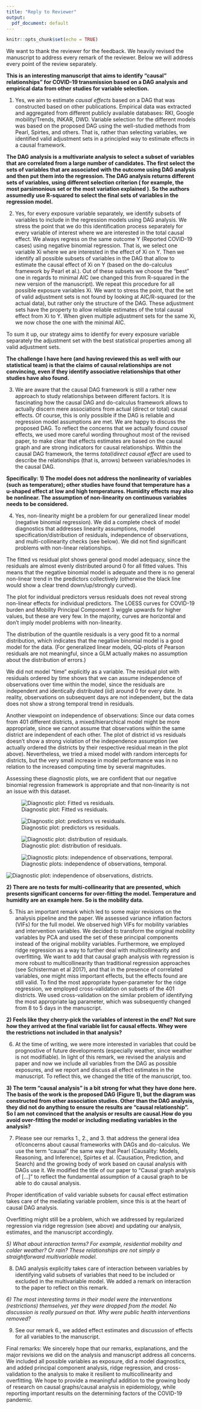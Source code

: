 ```yaml
---
title: "Reply to Reviewer"
output:
  pdf_document: default
---
```


```r
knitr::opts_chunk$set(echo = TRUE)
```

We want to thank the reviewer for the feedback. We heavily revised the manuscript to address every remark of the reviewer. Below we will address every point of the review separately.

**This is an interesting manuscript that aims to identify "causal" relationships" for COVID-19 transmission based on a DAG analysis and empirical data from other studies for variable selection.**

1. Yes, we aim to estimate *causal effects* based on a DAG that was constructed based on other publications. Empirical data was extracted and aggregated from different publicly available databases: RKI, Google mobility/Trends, INKAR, DWD. Variable selection for the different models was based on the proposed DAG using the well-studied methods from Pearl, Spirtes, and others. That is, rather than selecting variables, we identified valid adjustment sets in a principled way to estimate effects in a causal framework.

**The DAG analysis is a multivariate analysis to select a subset of variables that are correlated from a large number of candidates. The first select the sets of variables that are associated with the outcome using DAG analysis and then put them into the regression. The DAG analysis returns different sets of variables, using different selection criterion ( for example, the most parsimonious set or the most variation explained ). So the authors assumedly use R-squared to select the final sets of variables in the regression model.**

2. Yes, for every exposure variable separately, we identify subsets of variables to include in the regression models using DAG analysis. We stress the point that we do this identification process separately for every variable of interest where we are interested in the total causal effect. We always regress on the same outcome Y (Reported COVID-19 cases) using negative binomial regression. That is, we select one variable Xi where we are interested in the effect of Xi on Y. Then we identify all possible subsets of variables in the DAG that allow to estimate the causal effect of Xi on Y (based on the do-calculus framework by Pearl et al.). Out of these subsets we choose the "best" one in regards to minimal AIC (we changed this from R-squared in the new version of the manuscript). We repeat this procedure for all possible exposure variables Xi. We want to stress the point, that the set of valid adjustment sets is not found by looking at AIC/R-squared (or the actual data), but rather only the structure of the DAG. These adjustment sets have the property to allow reliable estimates of the total causal effect from Xi to Y. When given multiple adjustment sets for the same Xi, we now chose the one with the minimal AIC.

To sum it up, our strategy aims to identify for every exposure variable separately the adjustment set with the best statistical properties among all valid adjustment sets.

**The challenge I have here (and having reviewed this as well with our statistical team) is that the claims of causal relationships are not convincing, even if they identify associative relationships that other studies have also found.**

3. We are aware that the causal DAG framework is still a rather new approach to study relationships between different factors. It is fascinating how the causal DAG and do-calculus framework allows to actually discern mere associations from actual (direct or total) causal effects. Of course, this is only possible if the DAG is reliable and regression model assumptions are met. We are happy to discuss the proposed DAG. To reflect the concerns that we actually found *causal* effects, we used more careful wording throughout most of the revised paper, to make clear that effects estimates are based on the causal graph and are strong indicators for causal relationships. Within the causal DAG framework, the terms *total*/*direct causal effect* are used to describe the relationships (that is, arrows) between variables/nodes in the causal DAG.

**Specifically: 1) The model does not address the nonlinearity of variables (such as temperature); other studies have found that temperature has a u-shaped effect at low and high temperatures. Humidity effects may also be nonlinear. The assumption of non-linearity on continuous variables needs to be considered.**

4. Yes, non-linearity might be a problem for our generalized linear model (negative binomial regression). We did a complete check of model diagnostics that addresses linearity assumptions, model specification/distribution of residuals, independence of observations, and multi-collinearity checks (see below). We did not find significant problems with non-linear relationships.

The fitted vs residual plot shows general good model adequacy, since the residuals are almost evenly distributed around 0 for all fitted values. This means that the negative binomial model is adequate and there is no general non-linear trend in the predictors collectively (otherwise the black line would show a clear trend down/up/strongly curved).

The plot for individual predictors versus residuals does not reveal strong non-linear effects for individual predictors. The LOESS curves for COVID-19 burden and Mobility Principal Component 3 wiggle upwards for higher values, but these are very few. In the majority, curves are horizontal and don't imply model problems with non-linearity.

The distribution of the quantile residuals is a very good fit to a normal distribution, which indicates that the negative binomial model is a good model for the data. (For generalized linear models, QQ-plots of Pearson residuals are not meaningful, since a GLM actually makes no assumption about the distribution of errors.)

We did not model "time" explicitly as a variable. The residual plot with residuals ordered by time shows that we can assume independence of observations over time within the model, since the residuals are independent and identically distributed (iid) around 0 for every date. In reality, observations on subsequent days are not independent, but the data does not show a strong temporal trend in residuals.

Another viewpoint on independence of observations: Since our data comes from 401 different districts, a mixed/hierarchical model might be more appropriate, since we cannot assume that observations within the same district are independent of each other. The plot of district id vs residuals doesn't show a strong violation of the independence assumption (we actually ordered the districts by their respective residual mean in the plot above). Nevertheless, we tried a mixed model with random intercepts for districts, but the very small increase in model performance was in no relation to the increased computing time by several magnitudes.

Assessing these diagnostic plots, we are confident that our negative binomial regression framework is appropriate and that non-linearity is not an issue with this dataset.

![Diagnostic plot: Fitted vs residuals.](figuresreviewer/modelcorrect_fitted_vs_resids.png)

![Diagnostic plot: predictors vs residuals.](figuresreviewer/modelcorrect_predictors_vs_resids.png)

![Diagnostic plot: distribution of residuals.](figuresreviewer/modelcorrect_hist_qresids.png)

![Diagnostic plots: independence of observations, temporal.](figuresreviewer/independence_obs_resids_vs_time.png)

![Diagnostic plot: independence of observations, districts.](figuresreviewer/independence_id_vs_resid.png)
\newpage

**2) There are no tests for multi-collinearity that are presented, which presents significant concerns for over-fitting the model. Temperature and humidity are an example here. So is the mobility data.**

5. This an important remark which led to some major revisions on the analysis pipeline and the paper. We assessed variance inflation factors (VIFs) for the full model. We observed high VIFs for mobility variables and intervention variables. We decided to transform the original mobility variables by PCA and used the set of these principal components instead of the original mobility variables. Furthermore, we employed ridge regression as a way to further deal with multicollinearity and overfitting. We want to add that causal graph analysis with regression is more robust to multicollinearity than traditional regression approaches (see Schisterman et al 2017), and that in the presence of correlated variables, one might miss important effects, but the effects found are still valid. To find the most appropriate hyper-parameter for the ridge regression, we employed cross-validation on subsets of the 401 districts. We used cross-validation on the similar problem of identifying the most appropriate lag parameter, which was subsequently changed from 8 to 5 days in the manuscript.

**2) Feels like they cherry-pick the variables of interest in the end? Not sure how they arrived at the final variable list for causal effects. Whey were the restrictions not included in that analysis?**

6. At the time of writing, we were more interested in variables that could be prognostive of future developments (especially weather, since weather is not modifiable). In light of this remark, we revised the analysis and paper and now we include all variables from the DAG as possible exposures, and we report and discuss all effect estimates in the manuscript. To reflect this, we changed the title of the manuscript, too.

**3) The term “causal analysis” is a bit strong for what they have done here. The basis of the work is the proposed DAG (Figure 1), but the diagram was constructed from other association studies. Other than the DAG analysis, they did not do anything to ensure the results are “causal relationship”. So I am not convinced that the analysis or results are causal.How do you avoid over-fitting the model or including mediating variables in the analysis?**

7. Please see our remarks 1., 2., and 3. that address the general idea of/concerns about causal frameworks with DAGs and do-calculus. We use the term "causal" the same way that Pearl (Causality: Models, Reasoning, and Inference), Spirtes et al. (Causation, Prediction, and Search) and the growing body of work based on causal analysis with DAGs use it. We modified the title of our paper to "Causal graph analysis of [...]" to reflect the fundamental assumption of a causal graph to be able to do causal analysis.

Proper identification of valid variable subsets for causal effect estimation takes care of the mediating variable problem, since this is at the heart of causal DAG analysis.

Overfitting might still be a problem, which we addressed by regularized regression via ridge regression (see above) and updating our analysis, estimates, and the manuscript accordingly.

*5) What about interaction terms? For example, residential mobility and colder weather? Or rain? These relationships are not simply a straightforward multivariable model.*

8. DAG analysis explicitly takes care of interaction between variables by identifying valid subsets of variables that need to be included or excluded in the multivariable model. We added a remark on interaction to the paper to reflect on this remark.

*6) The most interesting terms in their model were the interventions (restrictions) themselves, yet they were dropped from the model. No discussion is really pursued on that. Why were public health interventions removed?*

9. See our remark 6., we added effect estimates and discussion of effects for all variables to the manuscript.

Final remarks: We sincerely hope that our remarks, explanations, and the major revisions we did on the analysis and manuscript address all concerns. We included all possible variables as exposure, did a model diagnostics, and added principal component analysis, ridge regression, and cross-validation to the analysis to make it resilient to multicollinearity and overfitting. We hope to provide a meaningful addition to the growing body of research on causal graphs/causal analysis in epidemiology, while reporting important results on the determining factors of the COVID-19 pandemic.